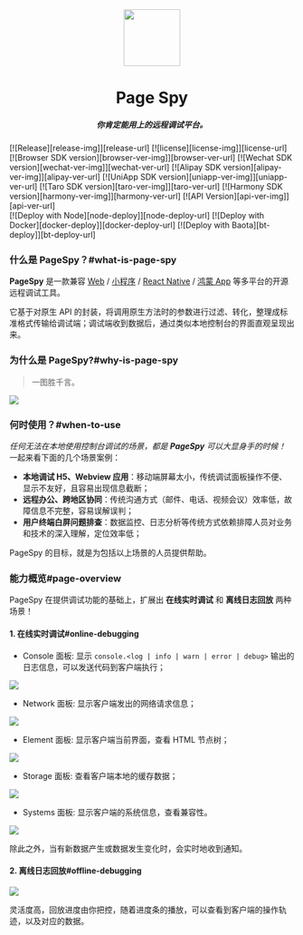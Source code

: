 
[license-img]: https://img.shields.io/github/license/HuolalaTech/page-spy-web?label=License
[license-url]: https://github.com/HuolalaTech/page-spy-web/blob/main/LICENSE
[release-img]: https://img.shields.io/github/package-json/v/HuolalaTech/page-spy-web/release?label=Release
[release-url]: https://github.com/HuolalaTech/page-spy-web/blob/release/package.json
[browser-ver-img]: https://img.shields.io/npm/v/@huolala-tech/page-spy-browser?label=Browser&color=orange
[browser-ver-url]: https://npmjs.com/package/@huolala-tech/page-spy-browser
[uniapp-ver-img]: https://img.shields.io/npm/v/@huolala-tech/page-spy-uniapp?label=UniApp&color=green
[uniapp-ver-url]: https://npmjs.com/package/@huolala-tech/page-spy-uniapp
[wechat-ver-img]: https://img.shields.io/npm/v/@huolala-tech/page-spy-wechat?label=Wechat&color=green
[wechat-ver-url]: https://npmjs.com/package/@huolala-tech/page-spy-wechat
[alipay-ver-img]: https://img.shields.io/npm/v/@huolala-tech/page-spy-alipay?label=Alipay&color=blue
[alipay-ver-url]: https://npmjs.com/package/@huolala-tech/page-spy-alipay
[taro-ver-img]: https://img.shields.io/npm/v/@huolala-tech/page-spy-taro?label=Taro&color=blue
[taro-ver-url]: https://npmjs.com/package/@huolala-tech/page-spy-taro
[harmony-ver-img]: https://harmony.blucas.me/badge/version/@huolala/page-spy-harmony?label=Harmony&color=black
[harmony-ver-url]: https://ohpm.openharmony.cn/#/cn/detail/@huolala%2Fpage-spy-harmony
[api-ver-img]: https://img.shields.io/github/v/tag/HuolalaTech/page-spy-api?label=API
[api-ver-url]: https://github.com/HuolalaTech/page-spy-api/tags
[node-deploy]: https://img.shields.io/badge/Node_Deploy-Install-CB3937
[node-deploy-url]: https://pagespy.huolala.cn/#/docs/deploy-with-node
[docker-deploy]: https://img.shields.io/badge/Docker_Deploy-Install-1E63ED
[docker-deploy-url]: https://pagespy.huolala.cn/#/docs/deploy-with-docker
[bt-deploy]: https://img.shields.io/badge/BT_Deploy-Install-20a53a
[bt-deploy-url]: https://pagespy.huolala.cn/#/docs/deploy-with-baota
[web-repo]: https://github.com/HuolalaTech/page-spy-web
[sdk-repo]: https://github.com/HuolalaTech/page-spy
[server-repo]: https://github.com/HuolalaTech/page-spy-api






<div align="center">
  <img src={logo} height="100" />
  <h1>Page Spy</h1>
  <h5>你肯定能用上的远程调试平台。</h5>
</div>

<div className='badges'>
  [![Release][release-img]][release-url]
  [![license][license-img]][license-url]
</div>

<div className="badges">
  [![Browser SDK version][browser-ver-img]][browser-ver-url]
  [![Wechat SDK version][wechat-ver-img]][wechat-ver-url]
  [![Alipay SDK version][alipay-ver-img]][alipay-ver-url]
  [![UniApp SDK version][uniapp-ver-img]][uniapp-ver-url]
  [![Taro SDK version][taro-ver-img]][taro-ver-url]
  [![Harmony SDK version][harmony-ver-img]][harmony-ver-url]
  [![API Version][api-ver-img]][api-ver-url] <br />
</div>

<div className="badges">
  [![Deploy with Node][node-deploy]][node-deploy-url]
  [![Deploy with Docker][docker-deploy]][docker-deploy-url]
  [![Deploy with Baota][bt-deploy]][bt-deploy-url]
</div>

### 什么是 PageSpy？#what-is-page-spy

**PageSpy** 是一款兼容 [Web](./browser) / [小程序](./miniprogram) / [React Native](./react-native) / [鸿蒙 App](./harmony) 等多平台的开源远程调试工具。

它基于对原生 API 的封装，将调用原生方法时的参数进行过滤、转化，整理成标准格式传输给调试端；调试端收到数据后，通过类似本地控制台的界面直观呈现出来。

### 为什么是 PageSpy?#why-is-page-spy

> 一图胜千言。

<a href={whyIsPageSpyImg} target="_blank">
  <img src={whyIsPageSpyImg} />
</a>

### 何时使用？#when-to-use

*任何无法在本地使用控制台调试的场景，都是 **PageSpy** 可以大显身手的时候！*
一起来看下面的几个场景案例：

- **本地调试 H5、Webview 应用**：移动端屏幕太小，传统调试面板操作不便、显示不友好，且容易出现信息截断；
- **远程办公、跨地区协同**：传统沟通方式（邮件、电话、视频会议）效率低，故障信息不完整，容易误解误判；
- **用户终端白屏问题排查**：数据监控、日志分析等传统方式依赖排障人员对业务和技术的深入理解，定位效率低；

PageSpy 的目标，就是为包括以上场景的人员提供帮助。

### 能力概览#page-overview

PageSpy 在提供调试功能的基础上，扩展出 **在线实时调试** 和 **离线日志回放** 两种场景！

#### 1. 在线实时调试#online-debugging

- Console 面板: 显示 `console.<log | info | warn | error | debug>` 输出的日志信息，可以发送代码到客户端执行；

<a href={consoleImg} target="_blank">
  <img src={consoleImg} />
</a>

- Network 面板: 显示客户端发出的网络请求信息；

<a href={networkImg} target="_blank">
  <img src={networkImg} />
</a>

- Element 面板: 显示客户端当前界面，查看 HTML 节点树；

<a href={pageImg} target="_blank">
  <img src={pageImg} />
</a>

- Storage 面板: 查看客户端本地的缓存数据；

<a href={storageImg} target="_blank">
  <img src={storageImg} />
</a>

- Systems 面板: 显示客户端的系统信息，查看兼容性。

<a href={systemImg} target="_blank">
  <img src={systemImg} />
</a>

除此之外，当有新数据产生或数据发生变化时，会实时地收到通知。

#### 2. 离线日志回放#offline-debugging

<a href={offlineImg} target="_blank">
  <img src={offlineImg} />
</a>

灵活度高，回放进度由你把控，随着进度条的播放，可以查看到客户端的操作轨迹，以及对应的数据。